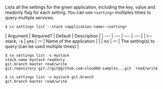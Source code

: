 Lists all the settings for the given application, including the key, value and readonly flag for each setting. You can use `<setting>` multiples times to query multiple services.

<Tabs >
<Tab label="Usage">

```shell
$ cx settings list --stack <application name> <setting>
```
</Tab>
    
<Tab label="arguments">
| Argument | Required? | Default | Description |
|  ---  |  ---  |  ---  |  ---  |
| \--stack, -s <application name> | yes | — | Name of the application |
| <setting> | no | — | The setting(s) to query (can be used multiple times) |
</Tab>
<Tab label="examples">

```shell
$ cx settings list -s mystack
stack.name mystack readonly
git.branch master read/write
git.repository git://git@github.com:cloud66-samples...git  read/write

$ cx settings list -s mystack git.branch
git.branch master read/write
```

</Tab>
</Tabs>